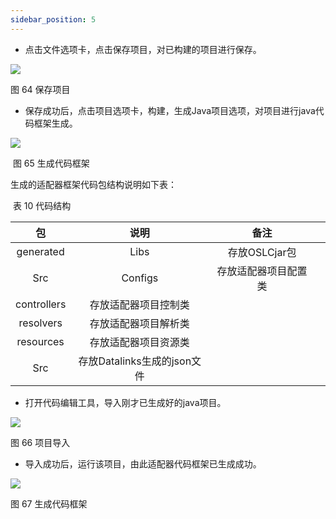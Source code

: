 ```yaml
---
sidebar_position: 5
---
```


- 点击文件选项卡，点击保存项目，对已构建的项目进行保存。

![](/img/tutorial/image-20220111142743941.png)

图 64 保存项目

- 保存成功后，点击项目选项卡，构建，生成Java项目选项，对项目进行java代码框架生成。

![](/img/tutorial/image-20220111142817573.png)

​	图 65 生成代码框架

生成的适配器框架代码包结构说明如下表：

​																													表 10 代码结构

|     包      |            说明             |         备注         |      |
| :---------: | :-------------------------: | :------------------: | ---- |
|  generated  |            Libs             |    存放OSLCjar包     |      |
|     Src     |           Configs           | 存放适配器项目配置类 |      |
| controllers |    存放适配器项目控制类     |                      |      |
|  resolvers  |    存放适配器项目解析类     |                      |      |
|  resources  |    存放适配器项目资源类     |                      |      |
|     Src     | 存放Datalinks生成的json文件 |                      |      |

- 打开代码编辑工具，导入刚才已生成好的java项目。

![](/img/tutorial/image-20220111142917357.png)

图 66 项目导入

- 导入成功后，运行该项目，由此适配器代码框架已生成成功。

![](/img/tutorial/image-20220111143108242.png)

图 67 生成代码框架

